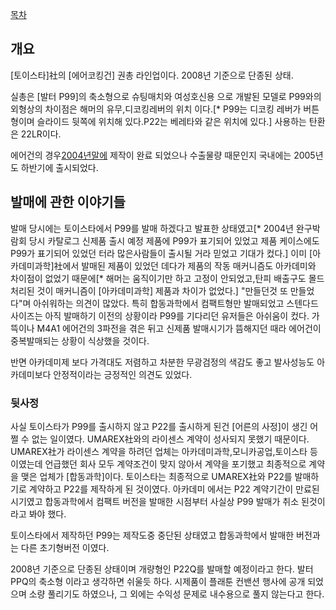 [[목차]]
== 개요 ==
[토이스타]社의 [에어코킹건] 권총 라인업이다. 
2008년 기준으로 단종된 상태. 

실총은 [발터 P99]의 축소형으로 슈팅매치와 여성호신용 으로 개발된 모델로 P99와의 외형상의 차이점은 해머의 유무,디코킹레버의 위치 이다.[* P99는 디코킹 레버가 버튼형이며 슬라이드 뒷쪽에 위치해 있다.P22는 베레타와 같은 위치에 있다.]  사용하는 탄환은 22LR이다. 

에어건의 경우[[2004년]]말에 제작이 완료 되었으나 수출물량 때문인지 국내에는 2005년도 하반기에 출시되었다.

== 발매에 관한 이야기들 ==
발매 당시에는 토이스타에서 P99를 발매 하겠다고 발표한 상태였고[* 2004년 완구박람회 당시 카탈로그 신제품 출시 예정 제품에 P99가 표기되어 있었고 제품 케이스에도 P99가 표기되어 있었던 터라 많은사람들이 출시될 거라 믿었고 기대가 컸다.] 이미 [아카데미과학]社에서 발매된 제품이 있었던 데다가 제품의 작동 매커니즘도 아카데미와 차이점이 없었기 때문에[* 해머는 움직이기만 하고 고정이 안되었고,탄피 배출구도 몰드처리된 것이 매커니즘이 [아카데미과학] 제품과 차이가 없었다.] "만들던것 또 만들었다"며 아쉬워하는 의견이 많았다. 특히 합동과학에서 컴팩트형만 발매되었고 스텐다드 사이즈는 아직 발매하기 이전의 상황이라 P99를 기다리던 유저들은 아쉬움이 컸다. 가뜩이나 M4A1 에어건의 3파전을 겪은 뒤고 신제품 발매시기가 뜸해지던 때라 에어건이 중복발매되는 상황이 식상했을 것이다.

반면 아카데미제 보다 가격대도 저렴하고 차분한 무광검정의 색감도 좋고 발사성능도 아카데미보다 안정적이라는 긍정적인 의견도 있었다. 
=== 뒷사정 ===
사실 토이스타가 P99를 출시하지 않고 P22를 출시하게 된건 [어른의 사정]이 생긴 어쩔 수 없는 일이였다.
UMAREX社와의 라이센스 계약이 성사되지 못했기 때문이다. UMAREX社가 라이센스 계약을 하려던 업체는 아카데미과학,모니카공업,토이스타 등이였는데 언급했던 회사 모두 계약조건이 맞지 않아서 계약을 포기했고 최종적으로 계약을 맺은 업체가 [합동과학]이다. 토이스타는 최종적으로 UMAREX社와 P22를 발매하기로 계약하고 P22를 제작하게 된 것이였다. 아카데미 에서는 P22 계약기간이 만료된 시기였고 합동과학에서 컴팩트 버전을 발매한 시점부터 사실상 P99 발매가 취소 된것이라고 봐야 했다.

토이스타에서 제작하던 P99는 제작도중 중단된 상태였고 합동과학에서 발매한 버전과는 다른 초기형버전 이였다.

2008년 기준으로 단종된 상태이며 개량형인 P22Q를 발매할 예정이라고 한다. 발터PPQ의 축소형 이라고 생각하면 쉬울듯 하다. 시제품이 플래툰 컨밴션 행사에 공개 되었으며 소량 풀리기도 하였으나, 그 외에는 수익성 문제로 내수용으로 풀지 않는다고 한다.
